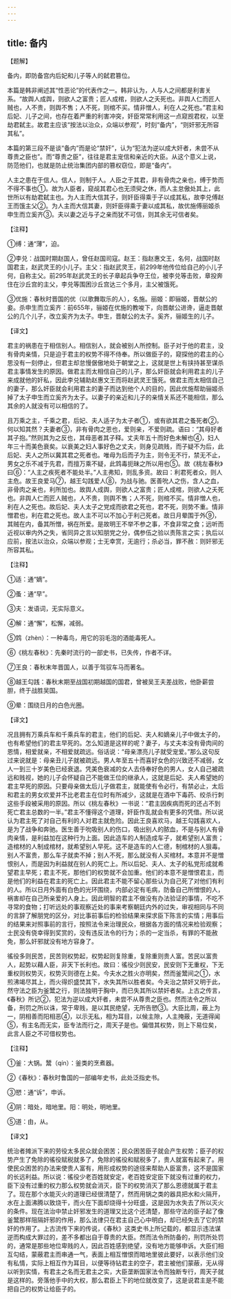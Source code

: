 ```yaml
---
---
---
```

title: 备内
---





【题解】


备内，即防备宫内后妃和儿子等人的弑君篡位。


本篇是韩非阐述其“性恶论”的代表作之一。韩非认为，人与人之间都是利害关系。“故舆人成舆，则欲人之富贵；匠人成棺，则欲人之夭死也。非舆人仁而匠人贼也，人不贵，则舆不售；人不死，则棺不买。情非憎人，利在人之死也。”君主和后妃、儿子之间，也存在着严重的利害冲突，奸臣常常利用这一点窥觊君权，以至劫君弑主。故君主应该“按法以治众，众端以参观”，时刻“备内”，“则奸邪无所容其私”。


本篇的第三段不是谈“备内”而是论“禁奸”，认为“犯法为逆以成大奸者，未尝不从尊贵之臣也”。而“尊贵之臣”，往往是君主宠信和亲近的大臣。从这个意义上说，防范他们，也就是防止统治集团内部的篡权窃位，即是“备内”。


人主之患在于信人。信人，则制于人。人臣之于其君，非有骨肉之亲也，缚于势而不得不事也①。故为人臣者，窥觇其君心也无须臾之休，而人主怠傲处其上，此世所以有劫君弑主也。为人主而大信其子，则奸臣得乘于子以成其私，故李兑傅赵王而饿主父②。为人主而大信其妻，则奸臣得乘于妻以成其私，故优施傅丽姬杀申生而立奚齐③。夫以妻之近与子之亲而犹不可信，则其余无可信者矣。


【注释】


①缚：通“薄”，迫。


②李兑：战国时期赵国人，曾任赵国司寇。赵王：指赵惠文王，名何，战国时赵国君主，赵武灵王的小儿子。主父：指赵武灵王，前299年他传位给自己的小儿子何，自称主父。前295年赵武灵王的长子章起兵争夺王位，被李兑等击败，章投奔住在沙丘宫的主父，李兑等围困沙丘宫达三个多月，主父被饿死。


③优施：春秋时晋国的优（以歌舞取乐的人），名施。丽姬：即骊姬，晋献公的妾。杀申生而立奚齐：前655年，骊姬在优施的教唆下，向晋献公进谗，逼走晋献公的几个儿子，改立奚齐为太子。申生，晋献公的太子。奚齐，骊姬生的儿子。


【译文】


君主的祸患在于相信别人。相信别人，就会被别人所控制。臣子对于他的君主，没有骨肉亲情，只是迫于君主的权势不得不侍奉。所以做臣子的，窥探他的君主的心思没有一刻停止，但君主却怠慢倨傲地处于朝堂之上，这就是世上有挟持甚至谋杀君主事情发生的原因。做君主而太相信自己的儿子，那么奸臣就会利用君主的儿子来成就他的奸私，因此李兑辅助赵惠文王而将赵武灵王饿死。做君主而太相信自己的妻子，那么奸臣就会利用君主的妻子而达到他个人的目的，因此优施帮助骊姬杀掉了太子申生而立奚齐为太子。以妻子的亲近和儿子的亲情关系还不能相信，那么其余的人就没有可以相信的了。


且万乘之主，千乘之君，后妃、夫人适子为太子者①，或有欲其君之蚤死者②。何以知其然？夫妻者③，非有骨肉之恩也，爱则亲，不爱则疏。语曰：“其母好者其子抱。”然则其为之反也，其母恶者其子释。丈夫年五十而好色未解也④，妇人年三十而美色衰矣。以衰美之妇人事好色之丈夫，则身见疏贱，而子疑不为后，此后妃、夫人之所以冀其君之死者也。唯母为后而子为主，则令无不行，禁无不止，男女之乐不减于先君，而擅万乘不疑，此鸩毒扼昧之所以用也⑤。故《桃左春秋》曰⑥：“人主之疾死者不能处半。”人主弗知，则乱多资。故曰：利君死者众，则人主危。故王良爱马⑦，越王勾践爱人⑧，为战与驰。医善吮人之伤，含人之血，非骨肉之亲也，利所加也。故舆人成舆，则欲人之富贵；匠人成棺，则欲人之夭死也。非舆人仁而匠人贼也，人不贵，则舆不售；人不死，则棺不买。情非憎人也，利在人之死也。故后妃、夫人太子之党成而欲君之死也，君不死，则势不重。情非憎君也，利在君之死也。故人主不可以不加心于利己死者。故日月晕围于外⑨，其贼在内，备其所憎，祸在所爱。是故明王不举不参之事，不食非常之食；远听而近视以审内外之失，省同异之言以知朋党之分，偶参伍之验以责陈言之实；执后以应前，按法以治众，众端以参观；士无幸赏，无逾行；杀必当，罪不赦：则奸邪无所容其私。


【注释】


①适：通“嫡”。


②蚤：通“早”。


③夫：发语词，无实际意义。


④解：通“懈”，松懈，减弱。


⑤鸩（zhèn）：一种毒鸟，用它的羽毛泡的酒能毒死人。


⑥《桃左春秋》：先秦时流行的一部史书，已失传，作者不详。


⑦王良：春秋末年晋国人，以善于驾驭车马而著名。


⑧越王勾践：春秋末期至战国初期越国的国君，曾被吴王夫差战败，他卧薪尝胆，终于战胜吴国。


⑨晕：围绕日月的白色光圈。


【译文】


况且拥有万乘兵车和千乘兵车的君主，他们的后妃、夫人和嫡亲儿子中做太子的，也有希望他们的君主早死的。怎么知道是这样的呢？妻子，与丈夫本没有骨肉间的恩情，相爱就亲，不相爱就疏远。俗话说：“母亲漂亮儿子就受宠爱。”那么这句反过来说就是：母亲丑儿子就被疏远。男人年至五十而喜好女色的兴致还不减弱，女人一到三十岁美色已经衰退。凭美色衰减的女人去侍奉好色的男人，女人自己被疏远和贱视，她的儿子会怀疑自己不能做王位的继承人，这就是后妃、夫人希望她的君主早死的原因。只要母亲做太后儿子做君主，就能使有令必行，有禁必止，太后和君主的男女欢爱并不比老君主在位时有所减少，这就是在酒中下毒药、绞杀行刺这些手段被采用的原因。所以《桃左春秋》一书说：“君主因疾病而死的还占不到死亡君主总数的一半。”君主不懂得这个道理，奸臣作乱就会有更多的凭借。所以说认为君主死了对自己有利的人对君主就危险。因此王良喜欢马，越王勾践喜欢人，是为了战争和奔驰。医生善于吮吸别人的伤口，吸出别人的脓血，不是与别人有骨肉亲情，是利益加在这种行为上面。因此造车的人制造成车子，就希望别人富贵；造棺材的人制成棺材，就希望别人早死。这不是造车的人仁德，制棺材的人狠毒。别人不富贵，那么车子就卖不掉；别人不死，那么就没有人买棺材。本意并不是憎恨别人，而是因为利益就在别人的死亡上。所以后妃、夫人、太子的私党形成就希望君主早死；君主不死，那他们的权势就不会加重。他们的本意不是憎恨君主，而是他们的利益在君主的死亡上。因此君主不能不留心那些认为自己死了对他们有利的人。所以日月外面有白色的光环围绕，内部必定有毛病，防备自己所憎恨的人，祸害却在自己所亲爱的人身上。因此明智的君主不做没有办法验证的事情，不吃不寻常的食物；打听远处的事观察近处的事来考察朝廷内外的过失，审视相同与不同的言辞了解朋党的区分，对比事前事后的检验结果来探求臣下陈言的实情；用事后的结果来对照事前的言行，按照法令来治理民众，根据各方面的情况来检验观察；士民没有侥幸得到奖赏的，没有违反法令的行为；杀的一定当杀，有罪的不能赦免，那么奸邪就没有地方容身了。


徭役多则民苦，民苦则权势起，权势起则复除重，复除重则贵人富。苦民以富贵人，起势以藉人臣，非天下长利也。故曰：徭役少则民安，民安则下无重权，下无重权则权势灭，权势灭则德在上矣。今夫水之胜火亦明矣，然而釜鬵间之①，水煎沸竭尽其上，而火得炽盛焚其下，水失其所以胜者矣。今夫治之禁奸又明于此，然守法之臣为釜鬵之行，则法独明于胸中，而已失其所以禁奸者矣。上古之传言，《春秋》所记②，犯法为逆以成大奸者，未尝不从尊贵之臣也。然而法令之所以备，刑罚之所以诛，常于卑贱，是以其民绝望，无所告愬③。大臣比周，蔽上为一，阴相善而阳相恶④，以示无私，相为耳目，以候主隙，人主掩蔽，无道得闻⑤，有主名而无实，臣专法而行之，周天子是也。偏借其权势，则上下易位矣，此言人臣之不可借权势也。


【注释】


①釜：大锅。鬵（qín）：釜类的烹煮器。


②《春秋》：春秋时鲁国的一部编年史书，此处泛指史书。


③愬：通“诉”，申诉。


④阴：暗处，暗地里。阳：明处，明地里。


⑤道：由，从。


【译文】


统治者摊派下来的劳役太多民众就会困苦；民众困苦臣子就会产生权势；臣子的权势产生了免除的徭役赋税就多了，免除的徭役和赋税多了，贵人就富有起来了。用使民众困苦的办法来使贵人富有，用形成权势的途径来帮助人臣富贵，这不是国家的长远利益。所以说：徭役少老百姓就安定，老百姓安定臣下就没有过重的权力，臣下没有过重的权力那么权势就会消灭，臣下的权势消灭了那么恩德就属于君主了。现在那个水能灭火的道理已经很清楚了，然而用锅之类的器具把水和火隔开，水在上面沸腾以致烧干，而火在下面却烧得十分旺盛，这是因为水失去了所以灭火的条件。现在法治中禁止奸邪发生的道理又比这个还清楚，那些守法的臣子起了像釜鬵那样阻隔奸邪的作用，那么法律只在君主自己心中明白，却已经失去了它的禁奸的作用了。上古流传下来的传说，《春秋》这类史书上所记载的，都显示违法谋逆而构成大罪过的，差不多都出自于尊贵的大臣。然而法令所防备的，刑罚所处罚的，通常是那些地位卑贱的人，因此百姓感到绝望，没有地方能够申诉。大臣们相互勾结，蒙蔽君主而串通一气，表面上相互憎恨而暗地里彼此要好，以表示他们没有私情，实际上相互作为耳目，以便等待钻君主的空子，君主被他们蒙蔽，无从得以听到实情，有君主之名而无君主之实，大臣垄断国家法令而独断专行，周天子就是这样的。旁落他手中的大权，那么君臣上下的地位就改变了，这是说君主是不能把自己的权势让给臣子的。